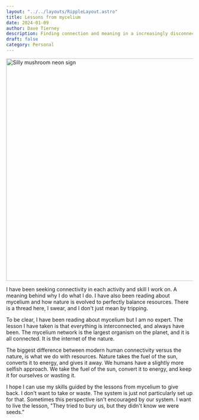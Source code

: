 ```yaml
---
layout: "../../layouts/RippleLayout.astro"
title: Lessons from mycelium
date: 2024-01-09
author: Dave Tierney
description: Finding connection and meaning in a increasingly disconnected world.
draft: false
category: Personal
---
```



<Image src={shroom} alt="Silly mushroom neon sign" height="600" width="1200" />

I have been seeking connectivity in each activity and skill I work on. A meaning behind why I do what I do. I have also been reading about mycelium and how nature is evolved to perfectly balance resources. There is a thread here, I swear, and I don't just mean by tripping.

To be clear, I have been reading about mycelium but I am no expert. The lesson I have taken is that everything is interconnected, and always have been. The mycelium network is the largest organism on the planet, and it is all connected. It is the internet of the nature.

The biggest difference between modern human connectivity versus the nature, is what we do with resources. Nature takes the fuel of the sun, converts it to energy, and gives it away. We humans have a slightly more selfish approach. We take the fuel of the sun, convert it to energy, and keep it for ourselves or wasting it.

I hope I can use my skills guided by the lessons from mycelium to give back. I don't want to take or waste. The system is just not particularly set up for that. Sometimes this perspective isn't encouraged by our system. I want to live the lesson, "They tried to bury us, but they didn't know we were seeds."
